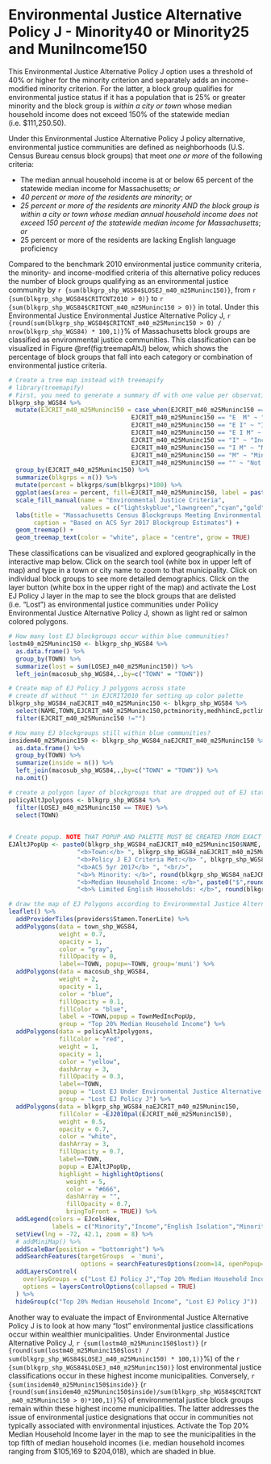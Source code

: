 # Environmental Justice Alternative Policy J - Minority40 or Minority25 and MuniIncome150

This Environmental Justice Alternative Policy J option uses a threshold of 40% or higher for the minority criterion and separately adds an income-modified minority criterion. For the latter, a block group qualifies for environmental justice status if it has a population that is 25% or greater minority and the block group is *within a city or town* whose median household income does not exceed 150% of the statewide median (i.e. \$111,250.50).

Under this Environmental Justice Alternative Policy J policy alternative, environmental justice communities are defined as neighborhoods (U.S. Census Bureau census block groups) that meet *one or more* of the following criteria: 

* The median annual household income is at or below 65 percent of the statewide median income for Massachusetts; *or*
* *40 percent or more of the residents are minority*; *or*
* *25 percent or more of the residents are minority AND the block group is within a city or town whose median annual household income does not exceed 150 percent of the statewide median income for Massachusetts*; *or*
* 25 percent or more of the residents are lacking English language proficiency

Compared to the benchmark 2010 environmental justice community criteria, the minority- and income-modified criteria of this alternative policy reduces the number of block groups qualifying as an environmental justice community by `r {sum(blkgrp_shp_WGS84$LOSEJ_m40_m25Muninc150)}`, from `r {sum(blkgrp_shp_WGS84$CRITCNT2010 > 0)}` to `r {sum(blkgrp_shp_WGS84$CRITCNT_m40_m25Muninc150 > 0)}` in total. Under this Environmental Justice Environmental Justice Alternative Policy J, `r {round(sum(blkgrp_shp_WGS84$CRITCNT_m40_m25Muninc150 > 0) / nrow(blkgrp_shp_WGS84) * 100,1)}`% of Massachusetts block groups are classified as environmental justice communities. This classification can be visualized in Figure \@ref(fig:treemapAltJ) below, which shows the percentage of block groups that fall into each category or combination of environmental justice criteria.

```r
# Create a tree map instead with treemapify
# library(treemapify)
# First, you need to generate a summary df with one value per observation or EJ criterion
blkgrp_shp_WGS84 %>% 
  mutate(EJCRIT_m40_m25Muninc150 = case_when(EJCRIT_m40_m25Muninc150 == "E" ~ "English Isolation",
                                  EJCRIT_m40_m25Muninc150 == "E  M" ~ "Minority and English Isolation", 
                                  EJCRIT_m40_m25Muninc150 == "E I" ~ "Income and English Isolation",
                                  EJCRIT_m40_m25Muninc150 == "E I M" ~ "Minority, Income, and English Isolation",
                                  EJCRIT_m40_m25Muninc150 == "I" ~ "Income",
                                  EJCRIT_m40_m25Muninc150 == "I M" ~ "Minority and Income",
                                  EJCRIT_m40_m25Muninc150 == "M" ~ "Minority",
                                  EJCRIT_m40_m25Muninc150 == "" ~ "Not EJ")) %>% 
  group_by(EJCRIT_m40_m25Muninc150) %>% 
  summarize(blkgrps = n()) %>% 
  mutate(percent = blkgrps/sum(blkgrps)*100) %>% 
  ggplot(aes(area = percent, fill=EJCRIT_m40_m25Muninc150, label = paste(EJCRIT_m40_m25Muninc150,paste(round(percent,1),"%"),sep="\n"))) + 
  scale_fill_manual(name = "Environmental Justice Criteria", 
                    values = c("lightskyblue","lawngreen","cyan","gold","deeppink","darkgreen","navyblue","gray88")) +
  labs(title = "Massachusetts Census Blockgroups Meeting Environmental Justice Alternative Policy J Criteria",
       caption = "Based on ACS 5yr 2017 Blockgroup Estimates") +
  geom_treemap() + 
  geom_treemap_text(color = "white", place = "centre", grow = TRUE)
```

These classifications can be visualized and explored geographically in the interactive map below. Click on the search tool (white box in upper left of map) and type in a town or city name to zoom to that municipality. Click on individual block groups to see more detailed demographics. Click on the layer button (white box in the upper right of the map) and activate the Lost EJ Policy J layer in the map to see the block groups that are delisted (i.e. "Lost") as environmental justice communities under Poliicy Environmental Justice Alternative Policy J, shown as light red or salmon colored polygons.

```r
# How many lost EJ blockgroups occur within blue communities?
lostm40_m25Muninc150 <- blkgrp_shp_WGS84 %>% 
  as.data.frame() %>% 
  group_by(TOWN) %>% 
  summarize(lost = sum(LOSEJ_m40_m25Muninc150)) %>% 
  left_join(macosub_shp_WGS84,.,by=c("TOWN" = "TOWN"))

# Create map of EJ Policy J polygons across state
# create df without "" in EJCRIT2010 for setting up color palette
blkgrp_shp_WGS84_naEJCRIT_m40_m25Muninc150 <- blkgrp_shp_WGS84 %>%
  select(NAME,TOWN,EJCRIT_m40_m25Muninc150,pctminority,medhhincE,pctlimitenghh) %>% 
  filter(EJCRIT_m40_m25Muninc150 !="")

# How many EJ blockgroups still within blue communities?
insidem40_m25Muninc150 <- blkgrp_shp_WGS84_naEJCRIT_m40_m25Muninc150 %>% 
  as.data.frame() %>% 
  group_by(TOWN) %>% 
  summarize(inside = n()) %>% 
  left_join(macosub_shp_WGS84,.,by=c("TOWN" = "TOWN")) %>% 
  na.omit()

# create a polygon layer of blockgroups that are dropped out of EJ status by criteria change
policyAltJpolygons <- blkgrp_shp_WGS84 %>% 
  filter(LOSEJ_m40_m25Muninc150 == TRUE) %>% 
  select(TOWN)
  

# Create popup. NOTE THAT POPUP AND PALETTE MUST BE CREATED FROM EXACT SAME DF AS USED IN leaflet() MAP. OTHERWISE, POPUPS WILL SHOW UP IN THE WRONG LOCATION!
EJAltJPopUp <- paste0(blkgrp_shp_WGS84_naEJCRIT_m40_m25Muninc150$NAME, "<br/>",
                   "<b>Town:</b> ", blkgrp_shp_WGS84_naEJCRIT_m40_m25Muninc150$TOWN, "<br/>",
                   "<b>Policy J EJ Criteria Met:</b> ", blkgrp_shp_WGS84_naEJCRIT_m40_m25Muninc150$EJCRIT_m40_m25Muninc150, "<br/>",
                   "<b>ACS 5yr 2017</b> ", "<br/>",
                   "<b>% Minority: </b>", round(blkgrp_shp_WGS84_naEJCRIT_m40_m25Muninc150$pctminority,1),"<br/>",
                   "<b>Median Household Income: </b>", paste0("$",round(blkgrp_shp_WGS84_naEJCRIT_m40_m25Muninc150$medhhincE)),"<br/>",
                   "<b>% Limited English Households: </b>", round(blkgrp_shp_WGS84_naEJCRIT_m40_m25Muninc150$pctlimitenghh,1))

# draw the map of EJ Polygons according to Environmental Justice Alternative Policy J EJ Policy. Faded red/salmong colored polygons represent blockgroups that lose EJ status when the income criteria modifies minority and English isolation. 
leaflet() %>% 
  addProviderTiles(providers$Stamen.TonerLite) %>% 
  addPolygons(data = town_shp_WGS84,
              weight = 0.7,
              opacity = 1,
              color = "gray",
              fillOpacity = 0,
              label=~TOWN, popup=~TOWN, group='muni') %>% 
  addPolygons(data = macosub_shp_WGS84,
              weight = 2,
              opacity = 1,
              color = "blue",
              fillOpacity = 0.1,
              fillColor = "blue",
              label = ~TOWN,popup = TownMedIncPopUp,
              group = "Top 20% Median Household Income") %>% 
  addPolygons(data = policyAltJpolygons,
              fillColor = "red",
              weight = 1,
              opacity = 1,
              color = "yellow",
              dashArray = 3,
              fillOpacity = 0.3,
              label=~TOWN,
              popup = "Lost EJ Under Environmental Justice Alternative Policy J",
              group = "Lost EJ Policy J") %>% 
  addPolygons(data = blkgrp_shp_WGS84_naEJCRIT_m40_m25Muninc150,
              fillColor = ~EJ2010pal(EJCRIT_m40_m25Muninc150), 
              weight = 0.5,
              opacity = 0.7,
              color = "white",
              dashArray = 3,
              fillOpacity = 0.7,
              label=~TOWN, 
              popup = EJAltJPopUp,
              highlight = highlightOptions(
                weight = 5,
                color = "#666",
                dashArray = "",
                fillOpacity = 0.7,
                bringToFront = TRUE)) %>% 
  addLegend(colors = EJcolsHex, 
            labels = c("Minority","Income","English Isolation","Minority and Income","Minority and English Isolation","Income and English Isolation","Minority, Income, and English Isolation"), title = "Environmental Justice Populations", position = "bottomleft") %>% 
  setView(lng = -72, 42.1, zoom = 8) %>% 
  # addMiniMap() %>% 
  addScaleBar(position = "bottomright") %>% 
  addSearchFeatures(targetGroups  = 'muni', 
                    options = searchFeaturesOptions(zoom=14, openPopup=TRUE, hideMarkerOnCollapse=T)) %>% 
  addLayersControl(
    overlayGroups = c("Lost EJ Policy J","Top 20% Median Household Income"),
    options = layersControlOptions(collapsed = TRUE)
  ) %>% 
  hideGroup(c("Top 20% Median Household Income", "Lost EJ Policy J"))
```

Another way to evaluate the impact of Environmental Justice Alternative Policy J is to look at how many "lost" environmental justice classifications occur within wealthier municipalities. Under Environmental Justice Alternative Policy J, `r {sum(lostm40_m25Muninc150$lost)}` (`r {round(sum(lostm40_m25Muninc150$lost) / sum(blkgrp_shp_WGS84$LOSEJ_m40_m25Muninc150) * 100,1)}`%) of the `r {sum(blkgrp_shp_WGS84$LOSEJ_m40_m25Muninc150)}` lost environmental justice classifications occur in these highest income municipalities. Conversely, `r {sum(insidem40_m25Muninc150$inside)}` (`r {round(sum(insidem40_m25Muninc150$inside)/sum(blkgrp_shp_WGS84$CRITCNT_m40_m25Muninc150 > 0)*100,1)}`%) of environmental justice block groups remain within these highest income municipalities. The latter addresses the issue of environmental justice designations that occur in communities not typically associated with environmental injustices. Activate the Top 20% Median Household Income layer in the map to see the municipalities in the top fifth of median household incomes (i.e. median household incomes ranging from \$105,169 to \$204,018), which are shaded in blue. 